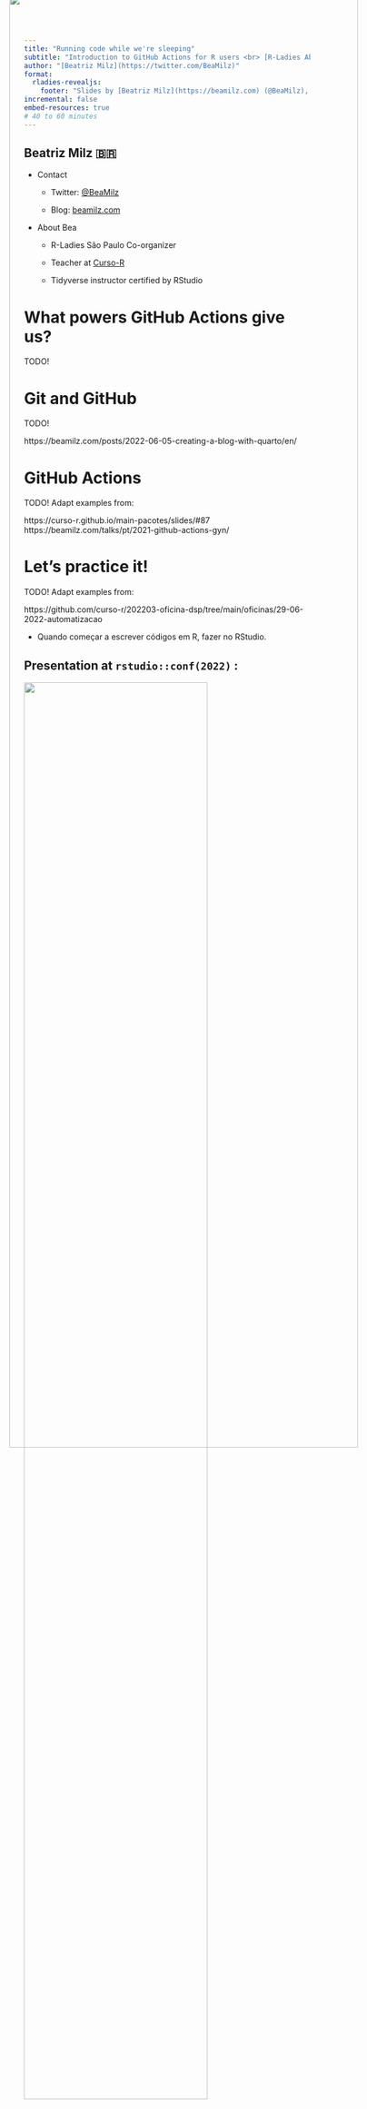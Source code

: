 ```yaml
---
title: "Running code while we're sleeping"
subtitle: "Introduction to GitHub Actions for R users <br> [R-Ladies Abuja, Nigeria](https://twitter.com/RLadiesAbuja)"
author: "[Beatriz Milz](https://twitter.com/BeaMilz)"
format: 
  rladies-revealjs:
    footer: "Slides by [Beatriz Milz](https://beamilz.com) (@BeaMilz), made with [Quarto](https://quarto.org/docs/presentations/revealjs/index.html) and [Quarto R-Ladies Theme](https://github.com/beatrizmilz/quarto-rladies-theme#quarto-r-ladies-theme). Code available on [GitHub](https://github.com/beatrizmilz/2022-gha-r-ladies-abuja)."
incremental: false
embed-resources: true
# 40 to 60 minutes
---
```



## Beatriz Milz 🇧🇷 {.center .aboutmeslide}

-   Contact

    -   Twitter: [\@BeaMilz](https://twitter.com/BeaMilz)

    -   Blog: [beamilz.com](https://beamilz.com)

-   About Bea

    -   R-Ladies São Paulo Co-organizer

    -   Teacher at [Curso-R](https://curso-r.com/)

    -   Tidyverse instructor certified by RStudio

<img src="img/octocat-1656339210373.png" style="right: -10px;height: 80%;top: -10px;position: absolute;"/>


# What powers GitHub Actions give us?

TODO!


# Git and GitHub

TODO!

https://beamilz.com/posts/2022-06-05-creating-a-blog-with-quarto/en/

# GitHub Actions

TODO! Adapt examples from:

https://curso-r.github.io/main-pacotes/slides/#87
https://beamilz.com/talks/pt/2021-github-actions-gyn/


# Let's practice it!

TODO! Adapt examples from:

https://github.com/curso-r/202203-oficina-dsp/tree/main/oficinas/29-06-2022-automatizacao

- Quando começar a escrever códigos em R, fazer no RStudio.



## Presentation at `rstudio::conf(2022)` :

[![](https://beamilz.com/talks/en/2022-rstudio-conf/featured.png){fig-align="center" width="80%"}](https://beamilz.com/talks/en/2022-rstudio-conf/)

<center>
<https://beamilz.com/talks/en/2022-rstudio-conf/>
</center>

##  More examples...

[![](img/blog.png){fig-align="center" width="60%"}](https://beamilz.com/series-gha.html)

<center>
<https://beamilz.com/series-gha.html>
</center>

## Thanks!

- Everyone who is here today! :D

- [R-Ladies Abuja](https://twitter.com/RLadiesAbuja) and [Bilikisu W. Olatunji](https://twitter.com/qbwoa)

- [R-Ladies São Paulo](https://www.meetup.com/pt-BR/rladies-sao-paulo/) and [R-Ladies Global](http://r-ladies.org/)

-   [Curso-R](https://curso-r.com/) and [Julio Trecenti](https://github.com/jtrecenti), [Daniel Falbel](https://github.com/dfalbel), [Athos Damiani](https://github.com/Athospd)

-   Creators and contributors of [r-lib/actions](https://github.com/r-lib/actions)

